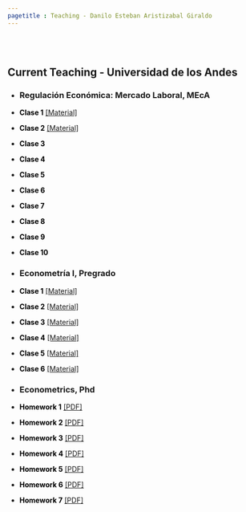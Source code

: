 ```yaml
---
pagetitle : Teaching - Danilo Esteban Aristizabal Giraldo
---
```


<br> </br>

## Current Teaching - Universidad de los Andes
 
* ### Regulación Económica: Mercado Laboral, MEcA

+ <strong style="color:black;font-size:14px;"> Clase 1</strong> [[Material]](https://danilo-aristizabal.github.io/teaching/Mercado laboral/Clase 1.rar)
+ <strong style="color:black;font-size:14px;"> Clase 2</strong> [[Material]](https://danilo-aristizabal.github.io/teaching/Mercado laboral/Clase 2.dta)
+ <strong style="color:black;font-size:14px;"> Clase 3</strong>
+ <strong style="color:black;font-size:14px;"> Clase 4</strong>
+ <strong style="color:black;font-size:14px;"> Clase 5</strong>
+ <strong style="color:black;font-size:14px;"> Clase 6</strong>
+ <strong style="color:black;font-size:14px;"> Clase 7</strong>
+ <strong style="color:black;font-size:14px;"> Clase 8</strong>
+ <strong style="color:black;font-size:14px;"> Clase 9</strong>
+ <strong style="color:black;font-size:14px;"> Clase 10</strong>

* ### Econometría I, Pregrado

+ <strong style="color:black;font-size:14px;"> Clase 1</strong> [[Material]](https://danilo-aristizabal.github.io/teaching/econometria/Clase_1_Intro_Stata.rar)
+ <strong style="color:black;font-size:14px;"> Clase 2</strong> [[Material]](https://danilo-aristizabal.github.io/teaching/econometria/Clase_2_Intro_R.zip)
+ <strong style="color:black;font-size:14px;"> Clase 3</strong> [[Material]](https://danilo-aristizabal.github.io/teaching/econometria/Clase_3_Estadisticas_Descriptivas_y_Graficos.zip)
+ <strong style="color:black;font-size:14px;"> Clase 4</strong> [[Material]](https://danilo-aristizabal.github.io/teaching/econometria/Clase_4_Modelo_regresion_lineal.rar)
+ <strong style="color:black;font-size:14px;"> Clase 5</strong> [[Material]](https://danilo-aristizabal.github.io/teaching/econometria/Clase_5_Modelo_regresion_lineal.rar)
+ <strong style="color:black;font-size:14px;"> Clase 6</strong> [[Material]](https://danilo-aristizabal.github.io/teaching/econometria/Clase_6_MRL_R.rar)


* ### Econometrics, Phd

 + <strong style="color:black;font-size:14px;"> Homework 1</strong> [[PDF]](https://danilo-aristizabal.github.io/teaching/econometrics/20200819_HW1.pdf)
 + <strong style="color:black;font-size:14px;"> Homework 2</strong> [[PDF]](https://danilo-aristizabal.github.io/teaching/econometrics/20200827_HW2.pdf)
 + <strong style="color:black;font-size:14px;"> Homework 3</strong> [[PDF]](https://danilo-aristizabal.github.io/teaching/econometrics/20200903_HW3.pdf)
 + <strong style="color:black;font-size:14px;"> Homework 4</strong> [[PDF]](https://danilo-aristizabal.github.io/teaching/econometrics/20200910_HW4.pdf)
 + <strong style="color:black;font-size:14px;"> Homework 5</strong> [[PDF]](https://danilo-aristizabal.github.io/teaching/econometrics/20200917_HW5.pdf)
 + <strong style="color:black;font-size:14px;"> Homework 6</strong> [[PDF]](https://danilo-aristizabal.github.io/teaching/econometrics/20200924_HW6.pdf)
+ <strong style="color:black;font-size:14px;"> Homework 7</strong> [[PDF]](https://danilo-aristizabal.github.io/teaching/econometrics/20201015_HW7.pdf)

<!-- GitHub  You can see my Econometrics course at GitHub [here](https://github.com/Econometrics). -->